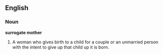 ==English==

===Noun===
'''surrogate mother'''

#A woman who gives birth to a child for a couple or an unmarried person with the intent to give up that child up it is born.